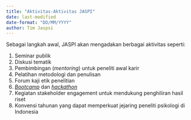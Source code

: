 ```yaml
---
title: "Aktivitas-Aktivitas JASPI"
date: last-modified
date-format: "DD/MM/YYYY"
author: Tim Jaspsi
---
```


Sebagai langkah awal, JASPI akan mengadakan berbagai aktivitas seperti:

1. Seminar publik
2. Diskusi tematik
3. Pembimbingan (*mentoring*) untuk peneliti awal karir
4. Pelatihan metodologi dan penulisan
5. Forum kaji etik penelitian
6. [*Bootcamp*](https://codeworks.me/blog/what-does-bootcamp-mean-and-where-does-it-come-from/) dan [*hackathon*](en.wikipedia.org/wiki/Hackathon)
7. Kegiatan stakeholder engagement untuk mendukung penghiliran hasil riset
8. Konvensi tahunan yang dapat memperkuat jejaring peneliti psikologi di Indonesia

